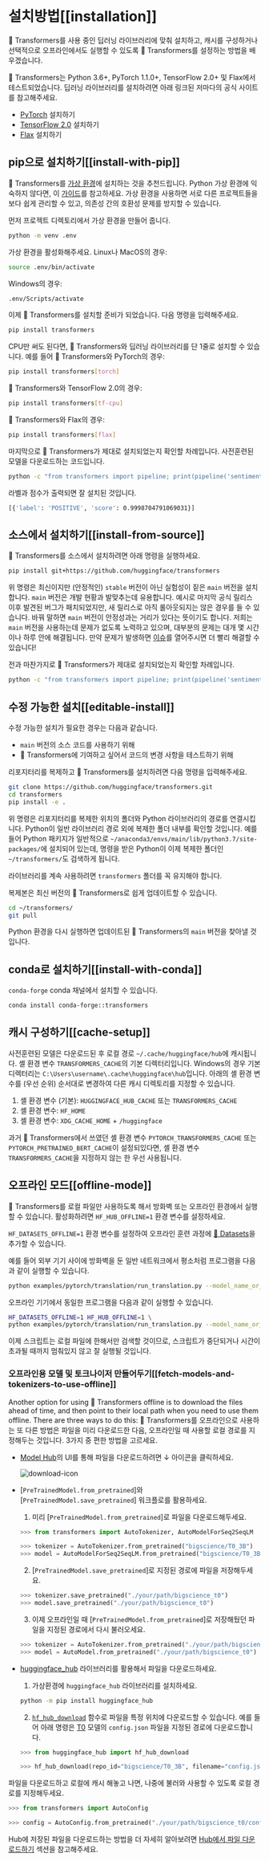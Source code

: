 <!---
Copyright 2022 The HuggingFace Team. All rights reserved.

Licensed under the Apache License, Version 2.0 (the "License");
you may not use this file except in compliance with the License.
You may obtain a copy of the License at

    http://www.apache.org/licenses/LICENSE-2.0

Unless required by applicable law or agreed to in writing, software
distributed under the License is distributed on an "AS IS" BASIS,
WITHOUT WARRANTIES OR CONDITIONS OF ANY KIND, either express or implied.
See the License for the specific language governing permissions and
limitations under the License.
-->

# 설치방법[[installation]]

🤗 Transformers를 사용 중인 딥러닝 라이브러리에 맞춰 설치하고, 캐시를 구성하거나 선택적으로 오프라인에서도 실행할 수 있도록 🤗 Transformers를 설정하는 방법을 배우겠습니다.

🤗 Transformers는 Python 3.6+, PyTorch 1.1.0+, TensorFlow 2.0+ 및 Flax에서 테스트되었습니다. 딥러닝 라이브러리를 설치하려면 아래 링크된 저마다의 공식 사이트를 참고해주세요.

* [PyTorch](https://pytorch.org/get-started/locally/) 설치하기
* [TensorFlow 2.0](https://www.tensorflow.org/install/pip) 설치하기
* [Flax](https://flax.readthedocs.io/en/latest/) 설치하기

## pip으로 설치하기[[install-with-pip]]

🤗 Transformers를 [가상 환경](https://docs.python.org/3/library/venv.html)에 설치하는 것을 추천드립니다. Python 가상 환경에 익숙하지 않다면, 이 [가이드](https://packaging.python.org/guides/installing-using-pip-and-virtual-environments/)를 참고하세요. 가상 환경을 사용하면 서로 다른 프로젝트들을 보다 쉽게 관리할 수 있고, 의존성 간의 호환성 문제를 방지할 수 있습니다.

먼저 프로젝트 디렉토리에서 가상 환경을 만들어 줍니다.

```bash
python -m venv .env
```

가상 환경을 활성화해주세요. Linux나 MacOS의 경우:

```bash
source .env/bin/activate
```
Windows의 경우:

```bash
.env/Scripts/activate
```

이제 🤗 Transformers를 설치할 준비가 되었습니다. 다음 명령을 입력해주세요.

```bash
pip install transformers
```

CPU만 써도 된다면, 🤗 Transformers와 딥러닝 라이브러리를 단 1줄로 설치할 수 있습니다. 예를 들어 🤗 Transformers와 PyTorch의 경우:

```bash
pip install transformers[torch]
```

🤗 Transformers와 TensorFlow 2.0의 경우:

```bash
pip install transformers[tf-cpu]
```

🤗 Transformers와 Flax의 경우:

```bash
pip install transformers[flax]
```

마지막으로 🤗 Transformers가 제대로 설치되었는지 확인할 차례입니다. 사전훈련된 모델을 다운로드하는 코드입니다.

```bash
python -c "from transformers import pipeline; print(pipeline('sentiment-analysis')('we love you'))"
```

라벨과 점수가 출력되면 잘 설치된 것입니다.

```bash
[{'label': 'POSITIVE', 'score': 0.9998704791069031}]
```

## 소스에서 설치하기[[install-from-source]]

🤗 Transformers를 소스에서 설치하려면 아래 명령을 실행하세요.

```bash
pip install git+https://github.com/huggingface/transformers
```

위 명령은 최신이지만 (안정적인) `stable` 버전이 아닌 실험성이 짙은 `main` 버전을 설치합니다. `main` 버전은 개발 현황과 발맞추는데 유용합니다. 예시로 마지막 공식 릴리스 이후 발견된 버그가 패치되었지만, 새 릴리스로 아직 롤아웃되지는 않은 경우를 들 수 있습니다. 바꿔 말하면 `main` 버전이 안정성과는 거리가 있다는 뜻이기도 합니다. 저희는 `main` 버전을 사용하는데 문제가 없도록 노력하고 있으며, 대부분의 문제는 대개 몇 시간이나 하루 안에 해결됩니다. 만약 문제가 발생하면 [이슈](https://github.com/huggingface/transformers/issues)를 열어주시면 더 빨리 해결할 수 있습니다!

전과 마찬가지로 🤗 Transformers가 제대로 설치되었는지 확인할 차례입니다.

```bash
python -c "from transformers import pipeline; print(pipeline('sentiment-analysis')('I love you'))"
```

## 수정 가능한 설치[[editable-install]]

수정 가능한 설치가 필요한 경우는 다음과 같습니다.

* `main` 버전의 소스 코드를 사용하기 위해
* 🤗 Transformers에 기여하고 싶어서 코드의 변경 사항을 테스트하기 위해

리포지터리를 복제하고 🤗 Transformers를 설치하려면 다음 명령을 입력해주세요.

```bash
git clone https://github.com/huggingface/transformers.git
cd transformers
pip install -e .
```

위 명령은 리포지터리를 복제한 위치의 폴더와 Python 라이브러리의 경로를 연결시킵니다. Python이 일반 라이브러리 경로 외에 복제한 폴더 내부를 확인할 것입니다. 예를 들어 Python 패키지가 일반적으로 `~/anaconda3/envs/main/lib/python3.7/site-packages/`에 설치되어 있는데, 명령을 받은 Python이 이제 복제한 폴더인 `~/transformers/`도 검색하게 됩니다.

<Tip warning={true}>

라이브러리를 계속 사용하려면 `transformers` 폴더를 꼭 유지해야 합니다.

</Tip>

복제본은 최신 버전의 🤗 Transformers로 쉽게 업데이트할 수 있습니다.

```bash
cd ~/transformers/
git pull
```

Python 환경을 다시 실행하면 업데이트된 🤗 Transformers의 `main` 버전을 찾아낼 것입니다.

## conda로 설치하기[[install-with-conda]]

`conda-forge` conda 채널에서 설치할 수 있습니다.

```bash
conda install conda-forge::transformers
```

## 캐시 구성하기[[cache-setup]]

사전훈련된 모델은 다운로드된 후 로컬 경로 `~/.cache/huggingface/hub`에 캐시됩니다. 셸 환경 변수 `TRANSFORMERS_CACHE`의 기본 디렉터리입니다. Windows의 경우 기본 디렉터리는 `C:\Users\username\.cache\huggingface\hub`입니다. 아래의 셸 환경 변수를 (우선 순위) 순서대로 변경하여 다른 캐시 디렉토리를 지정할 수 있습니다.

1. 셸 환경 변수 (기본): `HUGGINGFACE_HUB_CACHE` 또는 `TRANSFORMERS_CACHE`
2. 셸 환경 변수: `HF_HOME`
3. 셸 환경 변수: `XDG_CACHE_HOME` + `/huggingface`

<Tip>

과거 🤗 Transformers에서 쓰였던 셸 환경 변수 `PYTORCH_TRANSFORMERS_CACHE` 또는 `PYTORCH_PRETRAINED_BERT_CACHE`이 설정되있다면, 셸 환경 변수 `TRANSFORMERS_CACHE`을 지정하지 않는 한 우선 사용됩니다.

</Tip>

## 오프라인 모드[[offline-mode]]

🤗 Transformers를 로컬 파일만 사용하도록 해서 방화벽 또는 오프라인 환경에서 실행할 수 있습니다. 활성화하려면 `HF_HUB_OFFLINE=1` 환경 변수를 설정하세요.

<Tip>

`HF_DATASETS_OFFLINE=1` 환경 변수를 설정하여 오프라인 훈련 과정에 [🤗 Datasets](https://huggingface.co/docs/datasets/)을 추가할 수 있습니다.

</Tip>

예를 들어 외부 기기 사이에 방화벽을 둔 일반 네트워크에서 평소처럼 프로그램을 다음과 같이 실행할 수 있습니다.

```bash
python examples/pytorch/translation/run_translation.py --model_name_or_path google-t5/t5-small --dataset_name wmt16 --dataset_config ro-en ...
```

오프라인 기기에서 동일한 프로그램을 다음과 같이 실행할 수 있습니다.

```bash
HF_DATASETS_OFFLINE=1 HF_HUB_OFFLINE=1 \
python examples/pytorch/translation/run_translation.py --model_name_or_path google-t5/t5-small --dataset_name wmt16 --dataset_config ro-en ...
```

이제 스크립트는 로컬 파일에 한해서만 검색할 것이므로, 스크립트가 중단되거나 시간이 초과될 때까지 멈춰있지 않고 잘 실행될 것입니다.

### 오프라인용 모델 및 토크나이저 만들어두기[[fetch-models-and-tokenizers-to-use-offline]]

Another option for using 🤗 Transformers offline is to download the files ahead of time, and then point to their local path when you need to use them offline. There are three ways to do this:
🤗 Transformers를 오프라인으로 사용하는 또 다른 방법은 파일을 미리 다운로드한 다음, 오프라인일 때 사용할 로컬 경로를 지정해두는 것입니다. 3가지 중 편한 방법을 고르세요.

* [Model Hub](https://huggingface.co/models)의 UI를 통해 파일을 다운로드하려면 ↓ 아이콘을 클릭하세요.

    ![download-icon](https://huggingface.co/datasets/huggingface/documentation-images/resolve/main/download-icon.png)

* [`PreTrainedModel.from_pretrained`]와 [`PreTrainedModel.save_pretrained`] 워크플로를 활용하세요.

    1. 미리 [`PreTrainedModel.from_pretrained`]로 파일을 다운로드해두세요.

    ```py
    >>> from transformers import AutoTokenizer, AutoModelForSeq2SeqLM

    >>> tokenizer = AutoTokenizer.from_pretrained("bigscience/T0_3B")
    >>> model = AutoModelForSeq2SeqLM.from_pretrained("bigscience/T0_3B")
    ```

    2. [`PreTrainedModel.save_pretrained`]로 지정된 경로에 파일을 저장해두세요.

    ```py
    >>> tokenizer.save_pretrained("./your/path/bigscience_t0")
    >>> model.save_pretrained("./your/path/bigscience_t0")
    ```

    3. 이제 오프라인일 때 [`PreTrainedModel.from_pretrained`]로 저장해뒀던 파일을 지정된 경로에서 다시 불러오세요.

    ```py
    >>> tokenizer = AutoTokenizer.from_pretrained("./your/path/bigscience_t0")
    >>> model = AutoModel.from_pretrained("./your/path/bigscience_t0")
    ```

* [huggingface_hub](https://github.com/huggingface/huggingface_hub/tree/main/src/huggingface_hub) 라이브러리를 활용해서 파일을 다운로드하세요.

    1. 가상환경에 `huggingface_hub` 라이브러리를 설치하세요.

    ```bash
    python -m pip install huggingface_hub
    ```

    2. [`hf_hub_download`](https://huggingface.co/docs/hub/adding-a-library#download-files-from-the-hub) 함수로 파일을 특정 위치에 다운로드할 수 있습니다. 예를 들어 아래 명령은 [T0](https://huggingface.co/bigscience/T0_3B) 모델의 `config.json` 파일을 지정된 경로에 다운로드합니다.

    ```py
    >>> from huggingface_hub import hf_hub_download

    >>> hf_hub_download(repo_id="bigscience/T0_3B", filename="config.json", cache_dir="./your/path/bigscience_t0")
    ```

파일을 다운로드하고 로컬에 캐시 해놓고 나면, 나중에 불러와 사용할 수 있도록 로컬 경로를 지정해두세요.

```py
>>> from transformers import AutoConfig

>>> config = AutoConfig.from_pretrained("./your/path/bigscience_t0/config.json")
```

<Tip>

Hub에 저장된 파일을 다운로드하는 방법을 더 자세히 알아보려면 [Hub에서 파일 다운로드하기](https://huggingface.co/docs/hub/how-to-downstream) 섹션을 참고해주세요.

</Tip>

